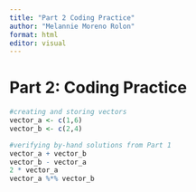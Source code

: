 ```yaml
---
title: "Part 2 Coding Practice"
author: "Melannie Moreno Rolon"
format: html
editor: visual
---
```


# Part 2: Coding Practice

```r
#creating and storing vectors
vector_a <- c(1,6)
vector_b <- c(2,4)
```

```r
#verifying by-hand solutions from Part 1
vector_a + vector_b
vector_b - vector_a
2 * vector_a
vector_a %*% vector_b
```
